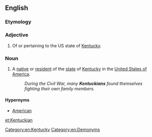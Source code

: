 ==English==

===Etymology===
{{suffix|Kentucky|an|lang=en}}

===Adjective===
{{en-adj|-}}

# Of or pertaining to the US state of [[Kentucky]].

===Noun===
{{en-noun}}

# {{context|US|lang=en}} A [[native]] or [[resident]] of the [[state]] of [[Kentucky]] in the [[United States of America]].
#: '' During the Civil War, many '''Kentuckians''' found themselves fighting their own family members.''

====Hypernyms====
* [[American]]

[[Category:en:Kentucky]]
[[Category:en:Demonyms]]

[[et:Kentuckian]]